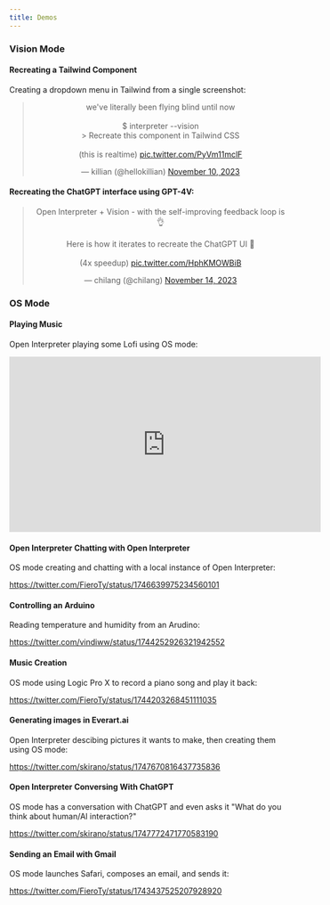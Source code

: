 ```yaml
---
title: Demos
---
```


### Vision Mode

#### Recreating a Tailwind Component

Creating a dropdown menu in Tailwind from a single screenshot:

<blockquote class="twitter-tweet" data-dnt="true" align="center"><p lang="en" dir="ltr">we&#39;ve literally been flying blind until now<br><br>$ interpreter --vision<br>&gt; Recreate this component in Tailwind CSS<br><br>(this is realtime) <a href="https://t.co/PyVm11mclF">pic.twitter.com/PyVm11mclF</a></p>&mdash; killian (@hellokillian) <a href="https://twitter.com/hellokillian/status/1723106008061587651?ref_src=twsrc%5Etfw">November 10, 2023</a></blockquote>
<script async src="https://platform.twitter.com/widgets.js" charset="utf-8"></script>

#### Recreating the ChatGPT interface using GPT-4V:

<blockquote class="twitter-tweet" data-dnt="true" align="center"><p lang="en" dir="ltr">Open Interpreter + Vision - with the self-improving feedback loop is 👌 <br><br>Here is how it iterates to recreate the ChatGPT UI 🤯<br><br>(4x speedup) <a href="https://t.co/HphKMOWBiB">pic.twitter.com/HphKMOWBiB</a></p>&mdash; chilang (@chilang) <a href="https://twitter.com/chilang/status/1724577200135897255?ref_src=twsrc%5Etfw">November 14, 2023</a></blockquote>
<script async src="https://platform.twitter.com/widgets.js" charset="utf-8"></script>

### OS Mode

#### Playing Music

Open Interpreter playing some Lofi using OS mode:

<iframe width="560" height="315" src="https://www.youtube.com/embed/-n8qYi5HhO8?si=huEpYFBEwotBIMMs" title="YouTube video player" frameborder="0" allow="accelerometer; autoplay; clipboard-write; encrypted-media; gyroscope; picture-in-picture; web-share" allowfullscreen></iframe>

#### Open Interpreter Chatting with Open Interpreter

OS mode creating and chatting with a local instance of Open Interpreter:

https://twitter.com/FieroTy/status/1746639975234560101

#### Controlling an Arduino

Reading temperature and humidity from an Arudino:

https://twitter.com/vindiww/status/1744252926321942552

#### Music Creation

OS mode using Logic Pro X to record a piano song and play it back:

https://twitter.com/FieroTy/status/1744203268451111035

#### Generating images in Everart.ai

Open Interpreter descibing pictures it wants to make, then creating them using OS mode:

https://twitter.com/skirano/status/1747670816437735836

#### Open Interpreter Conversing With ChatGPT

OS mode has a conversation with ChatGPT and even asks it "What do you think about human/AI interaction?"

https://twitter.com/skirano/status/1747772471770583190

#### Sending an Email with Gmail

OS mode launches Safari, composes an email, and sends it:

https://twitter.com/FieroTy/status/1743437525207928920